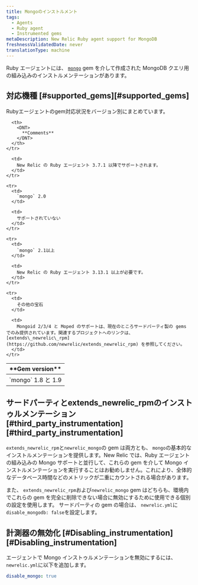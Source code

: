 ```yaml
---
title: Mongoのインストルメント
tags:
  - Agents
  - Ruby agent
  - Instrumented gems
metaDescription: New Relic Ruby agent support for MongoDB
freshnessValidatedDate: never
translationType: machine
---
```


Ruby エージェントには、 [`mongo`](https://rubygems.org/gems/mongo "リンクが新しいウィンドウで開きます") gem を介して作成された MongoDB クエリ用の組み込みのインストルメンテーションがあります。

## 対応機種 [#supported\_gems][#supported_gems]

Rubyエージェントのgem対応状況をバージョン別にまとめています。

<table>
  <thead>
    <tr>
      <th style={{ width: "200px" }}>
        <DNT>
          **Gem version**
        </DNT>
      </th>

      <th>
        <DNT>
          **Comments**
        </DNT>
      </th>
    </tr>
  </thead>

  <tbody>
    <tr>
      <td>
        `mongo` 1.8 と 1.9
      </td>

      <td>
        New Relic の Ruby エージェント 3.7.1 以降でサポートされます。
      </td>
    </tr>

    <tr>
      <td>
        `mongo` 2.0
      </td>

      <td>
        サポートされていない
      </td>
    </tr>

    <tr>
      <td>
        `mongo` 2.1以上
      </td>

      <td>
        New Relic の Ruby エージェント 3.13.1 以上が必要です。
      </td>
    </tr>

    <tr>
      <td>
        その他の宝石
      </td>

      <td>
        Mongoid 2/3/4 と Moped のサポートは、現在のところサードパーティ製の gems でのみ提供されています。関連するプロジェクトへのリンクは、 [extends\_newrelic\_rpm](https://github.com/newrelic/extends_newrelic_rpm) を参照してください。
      </td>
    </tr>
  </tbody>
</table>

## サードパーティとextends\_newrelic\_rpmのインストゥルメンテーション [#third\_party\_instrumentation][#third_party_instrumentation]

`extends_newrelic_rpm`と`newrelic_mongo`の gem は両方とも、 `mongo`の基本的なインストルメンテーションを提供します。New Relic では、Ruby エージェントの組み込みの Mongo サポートと並行して、これらの gem を介して Mongo インストルメンテーションを実行することはお勧めしません。これにより、全体的なデータベース時間などのメトリックが二重にカウントされる場合があります。

また、 `extends_newrelic_rpm`および`newrelic_mongo` gem はどちらも、環境内でこれらの gem を完全に削除できない場合に無効にするために使用できる個別の設定を使用します。 サードパーティの gem の場合は、 `newrelic.yml`に`disable_mongodb: false`を設定します。

## 計測器の無効化 [#Disabling\_instrumentation][#Disabling_instrumentation]

エージェントで Mongo インストゥルメンテーションを無効にするには、 `newrelic.yml`に以下を追加します。

```yml
disable_mongo: true
```